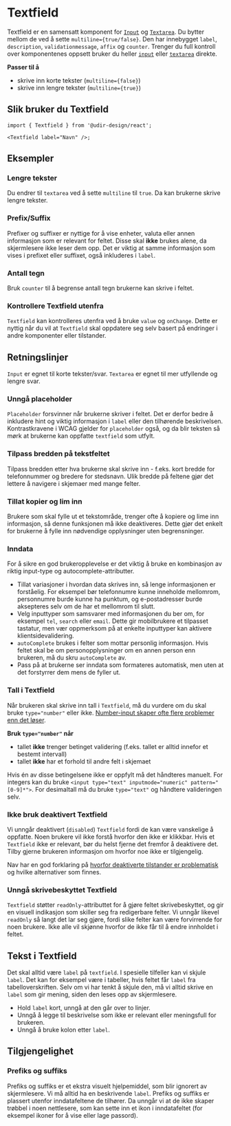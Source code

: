 
<Meta of={TextfieldStories} />

# Textfield

Textfield er en samensatt komponent for [`Input`](/docs/components-input--docs) og [`Textarea`](/docs/components-textarea--docs). Du bytter mellom de ved å sette `multiline={true/false}`. Den har innebygget `label`, `description`, `validationmessage`, `affix` og `counter`. Trenger du full kontroll over komponentenes oppsett bruker du heller [`input`](/docs/components-input--docs) eller [`textarea`](/docs/components-textarea--docs) direkte.

**Passer til å**

- skrive inn korte tekster (`multiline={false}`)
- skrive inn lengre tekster (`multiline={true}`)

## Slik bruker du Textfield

<Primary />
<Controls />

```tsx
import { Textfield } from '@udir-design/react';

<Textfield label="Navn" />;
```

## Eksempler

### Lengre tekster

Du endrer til `textarea` ved å sette `multiline` til `true`. Da kan brukerne skrive lengre tekster.

<Canvas of={TextfieldStories.Rows} />

### Prefix/Suffix

Prefixer og suffixer er nyttige for å vise enheter, valuta eller annen informasjon som er relevant for feltet. Disse skal **ikke** brukes alene, da skjermlesere ikke leser dem opp. Det er viktig at samme informasjon som vises i prefixet eller suffixet, også inkluderes i `label`.

<Canvas of={TextfieldStories.Affix} />

### Antall tegn

Bruk `counter` til å begrense antall tegn brukerne kan skrive i feltet.

<Canvas of={TextfieldStories.Counter} />

### Kontrollere Textfield utenfra

`Textfield` kan kontrolleres utenfra ved å bruke `value` og `onChange`. Dette er nyttig når du vil at `Textfield` skal oppdatere seg selv basert på endringer i andre komponenter eller tilstander.

<Canvas of={TextfieldStories.Controlled} />

## Retningslinjer

`Input` er egnet til korte tekster/svar. `Textarea` er egnet til mer utfyllende og lengre svar.

### Unngå placeholder

`Placeholder` forsvinner når brukerne skriver i feltet. Det er derfor bedre å inkludere hint og viktig informasjon i `label` eller den tilhørende beskrivelsen. Kontrastkravene i WCAG gjelder for `placeholder` også, og da blir teksten så mørk at brukerne kan oppfatte `textfield` som utfylt.

### Tilpass bredden på tekstfeltet

Tilpass bredden etter hva brukerne skal skrive inn - f.eks. kort bredde for telefonnummer og bredere for stedsnavn. Ulik bredde på feltene gjør det lettere å navigere i skjemaer med mange felter.

### Tillat kopier og lim inn

Brukere som skal fylle ut et tekstområde, trenger ofte å kopiere og lime inn informasjon, så denne funksjonen må ikke deaktiveres. Dette gjør det enkelt for brukerne å fylle inn nødvendige opplysninger uten begrensninger.

### Inndata

For å sikre en god brukeropplevelse er det viktig å bruke en kombinasjon av riktig input-type og autocomplete-attributter.

- Tillat variasjoner i hvordan data skrives inn, så lenge informasjonen er forståelig. For eksempel bør telefonnumre kunne inneholde mellomrom, personnumre burde kunne ha punktum, og e-postadresser burde aksepteres selv om de har et mellomrom til slutt.
- Velg inputtyper som samsvarer med informasjonen du ber om, for eksempel `tel`, `search` eller `email`. Dette gir mobilbrukere et tilpasset tastatur, men vær oppmerksom på at enkelte inputtyper kan aktivere klientsidevalidering.
- `autoComplete` brukes i felter som mottar personlig informasjon. Hvis feltet skal be om personopplysninger om en annen person enn brukeren, må du skru `autoComplete` av.
- Pass på at brukerne ser inndata som formateres automatisk, men uten at det forstyrrer dem mens de fyller ut.

### Tall i Textfield

Når brukeren skal skrive inn tall i `Textfield`, må du vurdere om du skal bruke `type="number"` eller ikke. [Number-input skaper ofte flere problemer enn det løser](https://stackoverflow.blog/2022/12/26/why-the-number-input-is-the-worst-input/).

**Bruk `type="number"` når**

- tallet **ikke** trenger betinget validering (f.eks. tallet er alltid innefor et bestemt intervall)
- tallet **ikke** har et forhold til andre felt i skjemaet

Hvis én av disse betingelsene ikke er oppfylt må det håndteres manuelt. For integers kan du bruke `<input type="text" inputmode="numeric" pattern="[0-9]*">`. For desimaltall må du bruke `type="text"` og håndtere valideringen selv.

### Ikke bruk deaktivert Textfield

Vi unngår deaktivert (`disabled`) `Textfield` fordi de kan være vanskelige å oppfatte. Noen brukere vil ikke forstå hvorfor den ikke er klikkbar. Hvis et `Textfield` ikke er relevant, bør du helst fjerne det fremfor å deaktivere det. Tilby gjerne brukeren informasjon om hvorfor noe ikke er tilgjengelig.

Nav har en god forklaring på [hvorfor deaktiverte tilstander er problematisk](https://aksel.nav.no/god-praksis/artikler/deaktiverte-tilstander) og hvilke alternativer som finnes.

### Unngå skrivebeskyttet Textfield

`Textfield` støtter `readOnly`-attributtet for å gjøre feltet skrivebeskyttet, og gir en visuell indikasjon
som skiller seg fra redigerbare felter. Vi unngår likevel `readOnly` så langt det lar seg gjøre, fordi
slike felter kan være forvirrende for noen brukere. Ikke alle vil skjønne hvorfor de ikke får til å
endre innholdet i feltet.

## Tekst i Textfield

Det skal alltid være `label` på `textfield`. I spesielle tilfeller kan vi skjule `label`. Det kan for eksempel være i tabeller, hvis feltet får `label` fra tabelloverskriften. Selv om vi har tenkt å skjule den, må vi alltid skrive en `label` som gir mening, siden den leses opp av skjermlesere.

- Hold `label` kort, unngå at den går over to linjer.
- Unngå å legge til beskrivelse som ikke er relevant eller meningsfull for brukeren.
- Unngå å bruke kolon etter `label`.

## Tilgjengelighet

### Prefiks og suffiks

Prefiks og suffiks er et ekstra visuelt hjelpemiddel, som blir ignorert av skjermlesere. Vi må alltid ha en beskrivende `label`. Prefiks og suffiks er plassert utenfor inndatafeltene de tilhører. Da unngår vi at de ikke skaper trøbbel i noen nettlesere, som kan sette inn et ikon i inndatafeltet (for eksempel ikoner for å vise eller lage passord).
